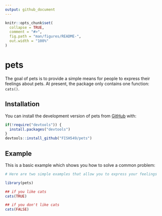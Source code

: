 ```yaml
---
output: github_document
---
```



```r
knitr::opts_chunk$set(
  collapse = TRUE,
  comment = "#>",
  fig.path = "man/figures/README-",
  out.width = "100%"
)
```

# pets


The goal of pets is to provide a simple means for people to express their feelings about pets. At present, the package only contains one function: `cats()`.

## Installation

You can install the development version of pets from [GitHub](https://github.com/) with:

``` r 
if(!require("devtools")) {
  install.packages("devtools")
}
devtools::install_github("FISH549/pets")
```

## Example

This is a basic example which shows you how to solve a common problem:

```r

# Here are two simple examples that allow you to express your feelings about cats.

library(pets)

## if you like cats
cats(TRUE)

## if you don't like cats
cats(FALSE)
```




